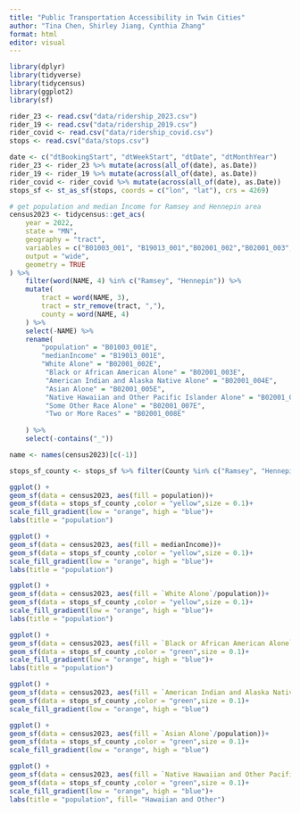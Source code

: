 ```yaml
---
title: "Public Transportation Accessibility in Twin Cities"
author: "Tina Chen, Shirley Jiang, Cynthia Zhang"
format: html
editor: visual
---
```


```r
library(dplyr)
library(tidyverse)
library(tidycensus)
library(ggplot2)
library(sf)

rider_23 <- read.csv("data/ridership_2023.csv")
rider_19 <- read.csv("data/ridership_2019.csv")
rider_covid <- read.csv("data/ridership_covid.csv")
stops <- read.csv("data/stops.csv")
```

```r
date <- c("dtBookingStart", "dtWeekStart", "dtDate", "dtMonthYear")
rider_23 <- rider_23 %>% mutate(across(all_of(date), as.Date))
rider_19 <- rider_19 %>% mutate(across(all_of(date), as.Date))
rider_covid <- rider_covid %>% mutate(across(all_of(date), as.Date))
stops_sf <- st_as_sf(stops, coords = c("lon", "lat"), crs = 4269)

```

```r
# get population and median Income for Ramsey and Hennepin area
census2023 <- tidycensus::get_acs(
    year = 2022,
    state = "MN",
    geography = "tract",
    variables = c("B01003_001", "B19013_001","B02001_002","B02001_003","B02001_004","B02001_005","B02001_006","B02001_007","B02001_008"),
    output = "wide",
    geometry = TRUE
) %>%
    filter(word(NAME, 4) %in% c("Ramsey", "Hennepin")) %>%
    mutate(
        tract = word(NAME, 3),
        tract = str_remove(tract, ","),
        county = word(NAME, 4)
    ) %>%
    select(-NAME) %>%
    rename(
        "population" = "B01003_001E",
        "medianIncome" = "B19013_001E",
        "White Alone" = "B02001_002E",
         "Black or African American Alone" = "B02001_003E",
         "American Indian and Alaska Native Alone" = "B02001_004E",
         "Asian Alone" = "B02001_005E",
         "Native Hawaiian and Other Pacific Islander Alone" = "B02001_006E",
         "Some Other Race Alone" = "B02001_007E",
         "Two or More Races" = "B02001_008E"
        
    ) %>%
    select(-contains("_"))
```

```r
name <- names(census2023)[c(-1)]
```

```r
stops_sf_county <- stops_sf %>% filter(County %in% c("Ramsey", "Hennepin"))
```

```r
ggplot() +
geom_sf(data = census2023, aes(fill = population))+
geom_sf(data = stops_sf_county ,color = "yellow",size = 0.1)+
scale_fill_gradient(low = "orange", high = "blue")+
labs(title = "population")


```

```r
ggplot() +
geom_sf(data = census2023, aes(fill = medianIncome))+
geom_sf(data = stops_sf_county ,color = "yellow",size = 0.1)+
scale_fill_gradient(low = "orange", high = "blue")+
labs(title = "population")
```

```r
ggplot() +
geom_sf(data = census2023, aes(fill = `White Alone`/population))+
geom_sf(data = stops_sf_county ,color = "yellow",size = 0.1)+
scale_fill_gradient(low = "orange", high = "blue")+
labs(title = "population")
```

```r
ggplot() +
geom_sf(data = census2023, aes(fill = `Black or African American Alone`/population))+
geom_sf(data = stops_sf_county ,color = "green",size = 0.1)+
scale_fill_gradient(low = "orange", high = "blue")+
labs(title = "population")

```

```r
ggplot() +
geom_sf(data = census2023, aes(fill = `American Indian and Alaska Native Alone`/population))+
geom_sf(data = stops_sf_county ,color = "green",size = 0.1)+
scale_fill_gradient(low = "orange", high = "blue")

```

```r
ggplot() +
geom_sf(data = census2023, aes(fill = `Asian Alone`/population))+
geom_sf(data = stops_sf_county ,color = "green",size = 0.1)+
scale_fill_gradient(low = "orange", high = "blue")
```

```r
ggplot() +
geom_sf(data = census2023, aes(fill = `Native Hawaiian and Other Pacific Islander Alone`/population))+
geom_sf(data = stops_sf_county ,color = "green",size = 0.1)+
scale_fill_gradient(low = "orange", high = "blue")+
labs(title = "population", fill= "Hawaiian and Other")
```
